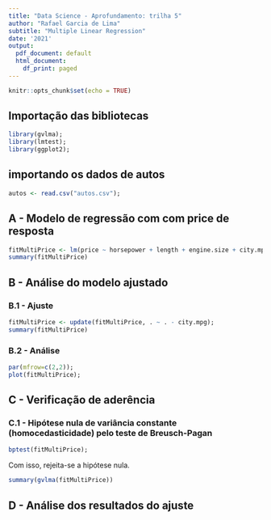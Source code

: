 ```yaml
---
title: "Data Science - Aprofundamento: trilha 5"
author: "Rafael Garcia de Lima"
subtitle: "Multiple Linear Regression"
date: '2021'
output:
  pdf_document: default
  html_document:
    df_print: paged
---
```


```r
knitr::opts_chunk$set(echo = TRUE)
```

## Importação das bibliotecas
```r
library(gvlma);
library(lmtest);
library(ggplot2);
```

## importando os dados de autos
```r
autos <- read.csv("autos.csv");
```

## A - Modelo de regressão com com price de resposta
```r
fitMultiPrice <- lm(price ~ horsepower + length + engine.size + city.mpg, data=autos);
summary(fitMultiPrice)
```


## B - Análise do modelo ajustado
### B.1 - Ajuste
```r
fitMultiPrice <- update(fitMultiPrice, . ~ . - city.mpg);
summary(fitMultiPrice)
```

### B.2 - Análise
```r
par(mfrow=c(2,2));
plot(fitMultiPrice);
```
## C - Verificação de aderência
### C.1 - Hipótese nula de variância constante (homocedasticidade) pelo teste de Breusch-Pagan
```r
bptest(fitMultiPrice);
```
Com isso, rejeita-se a hipótese nula.

```r
summary(gvlma(fitMultiPrice))
```

## D - Análise dos resultados do ajuste
```r
```
